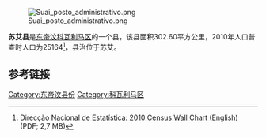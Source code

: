 [[File:Suai_posto_administrativo.png|thumb]]

'''苏艾县'''是[[东帝汶|东帝汶]][[科瓦利马区|科瓦利马区]]的一个县，该县面积302.60平方公里，2010年人口普查时人口为25164<ref name="Wall">[http://dne.mof.gov.tl/published/2010%20and%202011%20Publications/Wall%20Chart%20English/Wall%20Chart%20English%209%20June%202011.pdf Direcção Nacional de Estatística: 2010 Census Wall Chart (English)] {{webarchive|url=https://web.archive.org/web/20110812113436/http://dne.mof.gov.tl/published/2010%20and%202011%20Publications/Wall%20Chart%20English/Wall%20Chart%20English%209%20June%202011.pdf |date=2011-08-12 }} (PDF; 2,7 MB)</ref>，县治位于苏艾。

==参考链接==
{{reflist}}
{{Commons category|Suai}}

{{coord|9|19|00|N|125|15|00|E|display=title}}

[[Category:东帝汶县份|Category:东帝汶县份]]
[[Category:科瓦利马区|Category:科瓦利马区]]

{{EastTimor-geo-stub}}